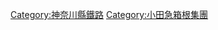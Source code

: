 {{Commonscat|Hakone Ropeway}}

[[Category:神奈川縣鐵路|Category:神奈川縣鐵路]]
[[Category:小田急箱根集團|Category:小田急箱根集團]]